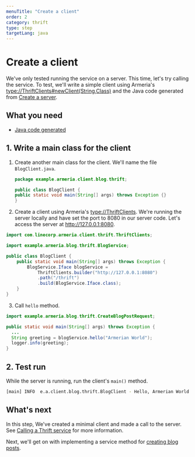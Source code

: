 ```yaml
---
menuTitle: "Create a client"
order: 2
category: thrift
type: step
targetLang: java
---
```


# Create a client

We've only tested running the service on a server. This time, let's try calling the service. To test, we'll write a simple client using Armeria's <type://ThriftClients#newClient(String,Class)> and the Java code generated from [Create a server](/tutorials/thrift/blog/create-server).

<TutorialSteps current={2} />

## What you need

- [Java code generated](/tutorials/thrift/blog/create-server#compile-the-thrift-file)


## 1. Write a main class for the client

1. Create another main class for the client. We'll name the file `BlogClient.java`.
    ```java filename=BlogClient.java
    package example.armeria.client.blog.thrift;

    public class BlogClient {
    public static void main(String[] args) throws Exception {}
    }
    ```
2. Create a client using Armeria's <type://ThriftClients>. We're running the server locally and have set the port to 8080 in our server code. Let's access the server at http://127.0.0.1:8080.
  ```java filename=BlogClient.java
  import com.linecorp.armeria.client.thrift.ThriftClients;

  import example.armeria.blog.thrift.BlogService;

  public class BlogClient {
      public static void main(String[] args) throws Exception {
          BlogService.Iface blogService =
              ThriftClients.builder("http://127.0.0.1:8080")
              .path("/thrift")
              .build(BlogService.Iface.class); 
      }
  }
  ```
3. Call `hello` method.
  ```java filename=BlogClient.java
  import example.armeria.blog.thrift.CreateBlogPostRequest;

  public static void main(String[] args) throws Exception {
    ...
    String greeting = blogService.hello("Armerian World");
    logger.info(greeting);
  }
  ```

## 2. Test run

While the server is running, run the client's `main()` method.

```bash
[main] INFO  e.a.client.blog.thrift.BlogClient - Hello, Armerian World!
```

## What's next

In this step, We've created a minimal client and made a call to the server. See [Calling a Thrift service](/docs/client-thrift) for more information.

Next, we'll get on with implementing a service method for [creating blog posts](/tutorials/thrift/blog/implement-create).

<TutorialSteps current={2} />
